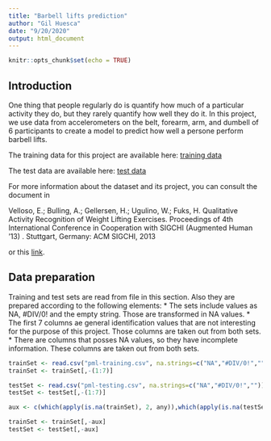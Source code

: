 ```yaml
---
title: "Barbell lifts prediction"
author: "Gil Huesca"
date: "9/20/2020"
output: html_document
---
```


```r
knitr::opts_chunk$set(echo = TRUE)
```

## Introduction

One thing that people regularly do is quantify how much of a particular activity they do, but they rarely quantify how well they do it. In this project, we use data from accelerometers on the belt, forearm, arm, and dumbell of 6 participants to create a model to predict how well a persone perform barbell lifts.

The training data for this project are available here: [training data](https://d396qusza40orc.cloudfront.net/predmachlearn/pml-training.csv)

The test data are available here: [test data](https://d396qusza40orc.cloudfront.net/predmachlearn/pml-testing.csv)

For more information about the dataset and its project, you can consult the document in 

Velloso, E.; Bulling, A.; Gellersen, H.; Ugulino, W.; Fuks, H. Qualitative Activity Recognition of Weight Lifting Exercises. Proceedings of 4th International Conference in Cooperation with SIGCHI (Augmented Human '13) . Stuttgart, Germany: ACM SIGCHI, 2013

or this [link](http://groupware.les.inf.puc-rio.br/har).

## Data preparation

Training and test sets are read from file in this section. Also they are prepared according to the following elements:
* The sets include values as NA, #DIV/0! and the empty string. Those are transformed in NA values.
* The first 7 columns ae general identification values that are not interesting for the purpose of this project. Those columns are taken out from both sets.
* There are columns that posses NA values, so they have incomplete information. These columns are taken out from both sets.

```r
trainSet <- read.csv("pml-training.csv", na.strings=c("NA","#DIV/0!",""))
trainSet <- trainSet[,-(1:7)]

testSet <- read.csv("pml-testing.csv", na.strings=c("NA","#DIV/0!",""))
testSet <- testSet[,-(1:7)]

aux <- c(which(apply(is.na(trainSet), 2, any)),which(apply(is.na(testSet), 2, any)))

trainSet <- trainSet[,-aux]
testSet <- testSet[,-aux]

```